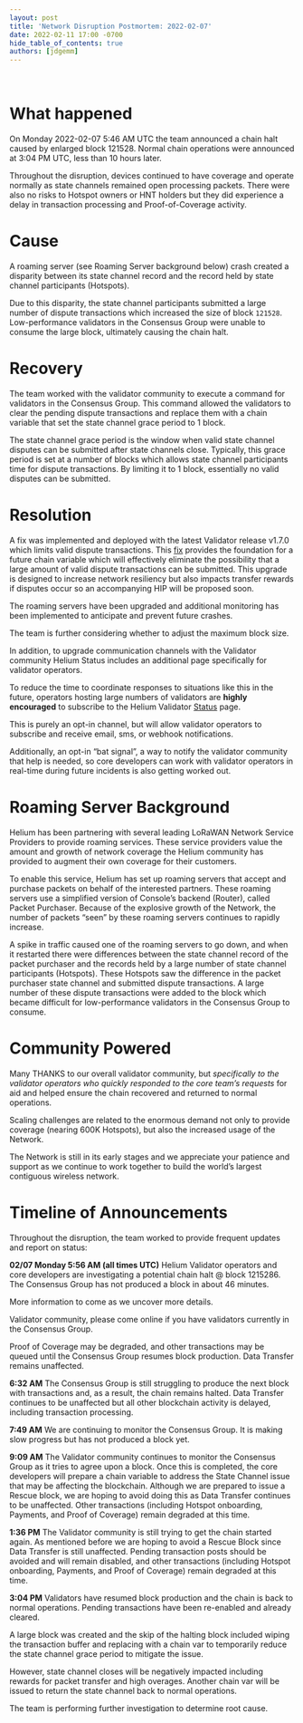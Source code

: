 ```yaml
---
layout: post
title: 'Network Disruption Postmortem: 2022-02-07'
date: 2022-02-11 17:00 -0700
hide_table_of_contents: true
authors: [jdgemm]
---
```


&nbsp;

# What happened

On Monday 2022-02-07 5:46 AM UTC the team announced a chain halt caused by enlarged block 121528.
Normal chain operations were announced at 3:04 PM UTC, less than 10 hours later.

<!--truncate-->

Throughout the disruption, devices continued to have coverage and operate normally as state channels
remained open processing packets. There were also no risks to Hotspot owners or HNT holders but they
did experience a delay in transaction processing and Proof-of-Coverage activity.

# Cause

A roaming server (see Roaming Server background below) crash created a disparity between its state
channel record and the record held by state channel participants (Hotspots).

Due to this disparity, the state channel participants submitted a large number of dispute
transactions which increased the size of block `121528`. Low-performance validators in the Consensus
Group were unable to consume the large block, ultimately causing the chain halt.

# Recovery

The team worked with the validator community to execute a command for validators in the Consensus
Group. This command allowed the validators to clear the pending dispute transactions and replace
them with a chain variable that set the state channel grace period to 1 block.

The state channel grace period is the window when valid state channel disputes can be submitted
after state channels close. Typically, this grace period is set at a number of blocks which allows
state channel participants time for dispute transactions. By limiting it to 1 block, essentially no
valid disputes can be submitted.

# Resolution

A fix was implemented and deployed with the latest Validator release v1.7.0 which limits valid
dispute transactions. This [fix](https://github.com/helium/blockchain-core/pull/1229/) provides the
foundation for a future chain variable which will effectively eliminate the possibility that a large
amount of valid dispute transactions can be submitted. This upgrade is designed to increase network
resiliency but also impacts transfer rewards if disputes occur so an accompanying HIP will be
proposed soon.

The roaming servers have been upgraded and additional monitoring has been implemented to anticipate
and prevent future crashes.

The team is further considering whether to adjust the maximum block size.

In addition, to upgrade communication channels with the Validator community Helium Status includes
an additional page specifically for validator operators.

To reduce the time to coordinate responses to situations like this in the future, operators hosting
large numbers of validators are **highly encouraged** to subscribe to the Helium Validator
[Status](http://validators-status.helium.com/) page.

This is purely an opt-in channel, but will allow validator operators to subscribe and receive email,
sms, or webhook notifications.

Additionally, an opt-in “bat signal”, a way to notify the validator community that help is needed,
so core developers can work with validator operators in real-time during future incidents is also
getting worked out.

# Roaming Server Background

Helium has been partnering with several leading LoRaWAN Network Service Providers to provide roaming
services. These service providers value the amount and growth of network coverage the Helium
community has provided to augment their own coverage for their customers.

To enable this service, Helium has set up roaming servers that accept and purchase packets on behalf
of the interested partners. These roaming servers use a simplified version of Console’s backend
(Router), called Packet Purchaser. Because of the explosive growth of the Network, the number of
packets “seen” by these roaming servers continues to rapidly increase.

A spike in traffic caused one of the roaming servers to go down, and when it restarted there were
differences between the state channel record of the packet purchaser and the records held by a large
number of state channel participants (Hotspots). These Hotspots saw the difference in the packet
purchaser state channel and submitted dispute transactions. A large number of these dispute
transactions were added to the block which became difficult for low-performance validators in the
Consensus Group to consume.

# Community Powered

Many THANKS to our overall validator community, but _specifically to the validator operators who
quickly responded to the core team’s requests_ for aid and helped ensure the chain recovered and
returned to normal operations.

Scaling challenges are related to the enormous demand not only to provide coverage (nearing 600K
Hotspots), but also the increased usage of the Network.

The Network is still in its early stages and we appreciate your patience and support as we continue
to work together to build the world’s largest contiguous wireless network.

# Timeline of Announcements

Throughout the disruption, the team worked to provide frequent updates and report on status:

**02/07 Monday 5:56 AM (all times UTC)** Helium Validator operators and core developers are
investigating a potential chain halt @ block 1215286. The Consensus Group has not produced a block
in about 46 minutes.

More information to come as we uncover more details.

Validator community, please come online if you have validators currently in the Consensus Group.

Proof of Coverage may be degraded, and other transactions may be queued until the Consensus Group
resumes block production. Data Transfer remains unaffected.

**6:32 AM** The Consensus Group is still struggling to produce the next block with transactions and,
as a result, the chain remains halted. Data Transfer continues to be unaffected but all other
blockchain activity is delayed, including transaction processing.

**7:49 AM** We are continuing to monitor the Consensus Group. It is making slow progress but has not
produced a block yet.

**9:09 AM** The Validator community continues to monitor the Consensus Group as it tries to agree
upon a block. Once this is completed, the core developers will prepare a chain variable to address
the State Channel issue that may be affecting the blockchain. Although we are prepared to issue a
Rescue block, we are hoping to avoid doing this as Data Transfer continues to be unaffected. Other
transactions (including Hotspot onboarding, Payments, and Proof of Coverage) remain degraded at this
time.

**1:36 PM** The Validator community is still trying to get the chain started again. As mentioned
before we are hoping to avoid a Rescue Block since Data Transfer is still unaffected. Pending
transaction posts should be avoided and will remain disabled, and other transactions (including
Hotspot onboarding, Payments, and Proof of Coverage) remain degraded at this time.

**3:04 PM** Validators have resumed block production and the chain is back to normal operations.
Pending transactions have been re-enabled and already cleared.

A large block was created and the skip of the halting block included wiping the transaction buffer
and replacing with a chain var to temporarily reduce the state channel grace period to mitigate the
issue.

However, state channel closes will be negatively impacted including rewards for packet transfer and
high overages. Another chain var will be issued to return the state channel back to normal
operations.

The team is performing further investigation to determine root cause.
